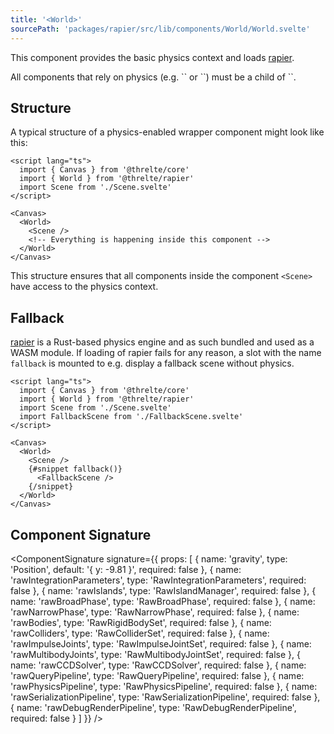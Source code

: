 ```yaml
---
title: '<World>'
sourcePath: 'packages/rapier/src/lib/components/World/World.svelte'
---
```


This component provides the basic physics context and loads [rapier](https://rapier.rs/).

<Tip type="tip">
	All components that rely on physics (e.g. `<RigidBody>` or `<Collider>`) must be a child of `<World>`.
</Tip>

## Structure

A typical structure of a physics-enabled wrapper component might look like this:

```svelte title="Wrapper.svelte"
<script lang="ts">
  import { Canvas } from '@threlte/core'
  import { World } from '@threlte/rapier'
  import Scene from './Scene.svelte'
</script>

<Canvas>
  <World>
    <Scene />
    <!-- Everything is happening inside this component -->
  </World>
</Canvas>
```

This structure ensures that all components inside the component `<Scene>` have access to the physics context.

## Fallback

[rapier](https://rapier.rs/) is a Rust-based physics engine and as such bundled and used as a WASM module. If loading of rapier fails for any reason, a slot with the name `fallback` is mounted to e.g. display a fallback scene without physics.

```svelte title="Wrapper.svelte"
<script lang="ts">
  import { Canvas } from '@threlte/core'
  import { World } from '@threlte/rapier'
  import Scene from './Scene.svelte'
  import FallbackScene from './FallbackScene.svelte'
</script>

<Canvas>
  <World>
    <Scene />
    {#snippet fallback()}
      <FallbackScene />
    {/snippet}
  </World>
</Canvas>
```

## Component Signature

<ComponentSignature
  signature={{
    props: [
      { name: 'gravity', type: 'Position', default: '{ y: -9.81 }', required: false },
      { name: 'rawIntegrationParameters', type: 'RawIntegrationParameters', required: false },
      { name: 'rawIslands', type: 'RawIslandManager', required: false },
      { name: 'rawBroadPhase', type: 'RawBroadPhase', required: false },
      { name: 'rawNarrowPhase', type: 'RawNarrowPhase', required: false },
      { name: 'rawBodies', type: 'RawRigidBodySet', required: false },
      { name: 'rawColliders', type: 'RawColliderSet', required: false },
      { name: 'rawImpulseJoints', type: 'RawImpulseJointSet', required: false },
      { name: 'rawMultibodyJoints', type: 'RawMultibodyJointSet', required: false },
      { name: 'rawCCDSolver', type: 'RawCCDSolver', required: false },
      { name: 'rawQueryPipeline', type: 'RawQueryPipeline', required: false },
      { name: 'rawPhysicsPipeline', type: 'RawPhysicsPipeline', required: false },
      { name: 'rawSerializationPipeline', type: 'RawSerializationPipeline', required: false },
      { name: 'rawDebugRenderPipeline', type: 'RawDebugRenderPipeline', required: false }
    ]
  }}
/>
